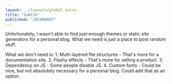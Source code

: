 ```yaml
---
layout: ../layouts/global.astro
title: "Subtle"
published: "2024MAR07"
---
```


Unfortunately, I wasn't able to find
just-enough themes or static site generators for a personal blog. What we need is just a place to post random stuff.

<section>
  What we don't need is: 1. Multi-layered file structures - That's more for a documentation site. 2. Flashy effects -
  That's more for selling a product. 3. Dependency on JS - Some people disable JS. 4. Custom fonts - Could be nice, but
  not absolutely necessary for a personal blog. Could add that as an option.
</section>
